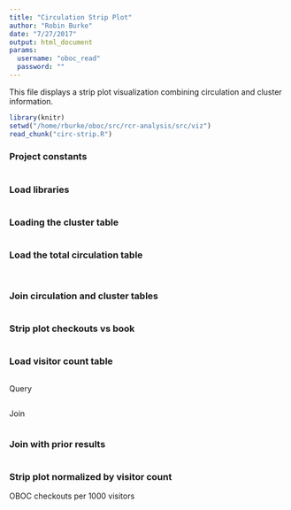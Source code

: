 ```yaml
---
title: "Circulation Strip Plot"
author: "Robin Burke"
date: "7/27/2017"
output: html_document
params: 
  username: "oboc_read"
  password: ""
---
```


This file displays a strip plot visualization combining circulation and cluster information.

```r
library(knitr)
setwd("/home/rburke/oboc/src/rcr-analysis/src/viz")
read_chunk("circ-strip.R")
```

### Project constants

```r
```

### Load libraries

```r
```

### Loading the cluster table

```r
```

### Load the total circulation table

```r
```

```r
```

### Join circulation and cluster tables

```r
```

### Strip plot checkouts vs book

```r
```

### Load visitor count table

```r
```

Query
```r
```

Join
```r
```

### Join with prior results

```r
```

### Strip plot normalized by visitor count
OBOC checkouts per 1000 visitors

```r
```
